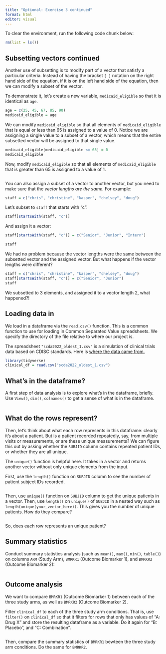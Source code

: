 ```yaml
---
title: "Optional: Exercise 3 continued"
format: html
editor: visual
---
```


To clear the environment, run the following code chunk below:

```r
rm(list = ls())
```

## Subsetting vectors continued

Another use of subsetting is to modify part of a vector that satisfy a particular criteria. Instead of having the bracket `[ ]` notation on the right hand side of the equation, if it is on the left hand side of the equation, then we can modify a subset of the vector.

To demonstrate it, let's create a new variable, `medicaid_eligible` so that it is identical as `age`.

```r
age = c(25, 45, 67, 85, 90)
medicaid_eligible = age
```

We can modify `medicaid_eligible` so that all elements of `medicaid_eligible` that is equal or less than 65 is assigned to a value of 0. Notice we are assigning a single value to a subset of a vector, which means that the entire subsetted vector will be assigned to that single value.

```r
medicaid_eligible[medicaid_eligible <= 65] = 0
medicaid_eligible
```

Now, modify `medicaid_eligible` so that all elements of `medicaid_eligible` that is greater than 65 is assigned to a value of 1.

```r

```

You can also assign a subset of a vector to another vector, but you need to make sure that the *vector lengths are the same.* For example:

```r
staff = c("chris", "christine", "kasper", "chelsey", "doug")
```

Let's subset to `staff` that starts with "c":

```r
staff[startsWith(staff, "c")]
```

And assign it a vector:

```r
staff[startsWith(staff, "c")] = c("Senior", "Junior", "Intern")
```

```r
staff
```

We had no problem because the vector lengths were the same between the subsetted vector and the assigned vector. But what happens if the vector lengths were different?

```r
staff = c("chris", "christine", "kasper", "chelsey", "doug")
staff[startsWith(staff, "c")] = c("Senior", "Junior") 
staff
```

We subsetted to 3 elements, and assigned it to a vector length 2, what happened?!

## Loading data in

We load in a dataframe via the `read.csv()` function. This is a common function to use for loading in Common Separated Value spreadsheets. We specify the directory of the file relative to where our project is.

The spreadsheet `"scda2022_oldest_1.csv"` is a simulation of clinical trials data based on CDISC standards. Here is [where the data came from.](https://github.com/insightsengineering/scda)

```r
library(tidyverse)
clinical_df = read.csv("scda2022_oldest_1.csv")
```

## What's in the dataframe?

A first step of data analysis is to explore what's in the dataframe, briefly. Use `View()`, `dim()`, `colnames()` to get a sense of what is in the dataframe.

```r

```

## What do the rows represent?

Then, let's think about what each row represents in this dataframe: clearly it's about a patient. But is a patient recorded repeatedly, say, from multiple visits or measurements, or are these unique measurements? We can figure this out by asking whether the `SUBJID` column contains repeated patient IDs, or whether they are all unique.

The `unique()` function is helpful here. It takes in a vector and returns another vector without only unique elements from the input.

First, use the `length()` function on `SUBJID` column to see the number of patient subject IDs recorded.

```r

```

Then, use `unique()` function on `SUBJID` column to get the unique patients in a vector. Then, use `length()` on `unique()` of `SUBJID` in a nested way such as `length(unique(your_vector_here))`. This gives you the number of unique patients. How do they compare?

```r

```

So, does each row represents an unique patient?

## Summary statistics

Conduct summary statistics analysis (such as `mean()`, `max()`, `min()`, `table()`) on columns `ARM` (Study Arm), `BMRKR1` (Outcome Biomarker 1), and `BMRKR2` (Outcome Biomarker 2):

```r

```

## Outcome analysis

We want to compare `BMRKR1` (Outcome Biomarker 1) between each of the three study arms, as well as `BMRKR2` (Outcome Biomarker 2).

Filter `clinical_df` to each of the three study arm conditions. That is, use `filter()` on `clinical_df` so that it filters for rows that only has values of "A: Drug X" and store the resulting dataframe as a variable. Do it again for "B: Placebo", and "C: Combination".

```r

```

Then, compare the summary statistics of `BMRKR1` bewteen the three study arm conditions. Do the same for `BMRKR2`.

```r

```
